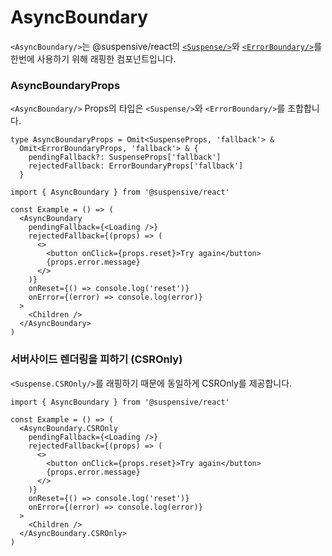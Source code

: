 
# AsyncBoundary

<Callout>

`<AsyncBoundary/>`는 @suspensive/react의 [`<Suspense/>`](./Suspense)와 [`<ErrorBoundary/>`](./ErrorBoundary)를 한번에 사용하기 위해 래핑한 컴포넌트입니다.

### AsyncBoundaryProps

`<AsyncBoundary/>` Props의 타입은 `<Suspense/>`와 `<ErrorBoundary/>`를 조합합니다.

```tsx /AsyncBoundaryProps/
type AsyncBoundaryProps = Omit<SuspenseProps, 'fallback'> &
  Omit<ErrorBoundaryProps, 'fallback'> & {
    pendingFallback?: SuspenseProps['fallback']
    rejectedFallback: ErrorBoundaryProps['fallback']
  }
```

</Callout>

```tsx /AsyncBoundary/
import { AsyncBoundary } from '@suspensive/react'

const Example = () => (
  <AsyncBoundary
    pendingFallback={<Loading />}
    rejectedFallback={(props) => (
      <>
        <button onClick={props.reset}>Try again</button>
        {props.error.message}
      </>
    )}
    onReset={() => console.log('reset')}
    onError={(error) => console.log(error)}
  >
    <Children />
  </AsyncBoundary>
)
```

### 서버사이드 렌더링을 피하기 (CSROnly)

`<Suspense.CSROnly/>`를 래핑하기 때문에 동일하게 CSROnly를 제공합니다.

```tsx /AsyncBoundary.CSROnly/
import { AsyncBoundary } from '@suspensive/react'

const Example = () => (
  <AsyncBoundary.CSROnly
    pendingFallback={<Loading />}
    rejectedFallback={(props) => (
      <>
        <button onClick={props.reset}>Try again</button>
        {props.error.message}
      </>
    )}
    onReset={() => console.log('reset')}
    onError={(error) => console.log(error)}
  >
    <Children />
  </AsyncBoundary.CSROnly>
)
```
